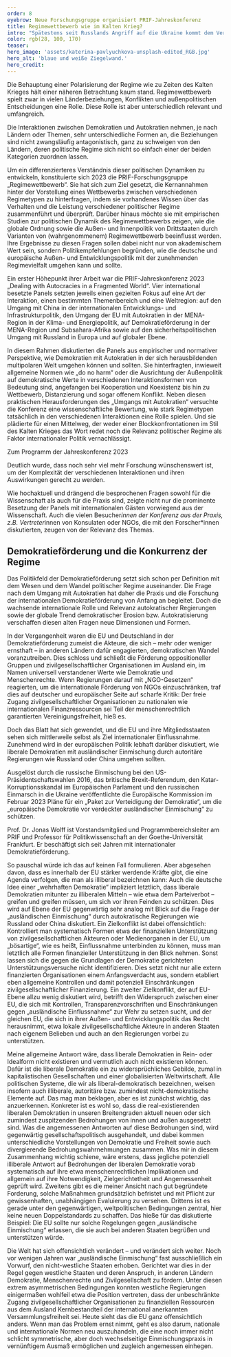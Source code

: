 ```yaml
---
order: 8
eyebrow: Neue Forschungsgruppe organisiert PRIF-Jahreskonferenz
title: Regimewettbewerb wie im Kalten Krieg?
intro: "Spätestens seit Russlands Angriff auf die Ukraine kommt dem Verhältnis zwischen verschiedenen Regimen große öffentliche Aufmerksamkeit zu: dabei konzentriert sich die Debatte häufig auf eine wahrgenommene Polarisierung zwischen westlichen Demokratien und mächtigen Autokratien, die miteinander teils in Konflikt geraten, mindestens aber in einem Wettbewerb zueinander stünden. Die neue PRIF-Forschungsgruppe „Regimewettbewerb“ nahm 2023 ihre Arbeit auf und legte mit der Organisation der Jahreskonferenz, einer Blogreihe und verschiedenenen Publikationen kräftig vor."
color: rgb(28, 100, 170)
teaser: 
hero_image: 'assets/katerina-pavlyuchkova-unsplash-edited_RGB.jpg'
hero_alt: 'blaue und weiße Ziegelwand.'
hero_credit: 
---
```


<Leadin>Die Behauptung einer Polarisierung der Regime </Leadin> wie zu Zeiten des Kalten Krieges hält einer näheren Betrachtung kaum stand. Regimewettbewerb spielt zwar in vielen Länderbeziehungen, Konflikten und außenpolitischen Entscheidungen eine Rolle. Diese Rolle ist aber unterschiedlich relevant und umfangreich.

Die Interaktionen zwischen Demokratien und Autokratien nehmen, je nach Ländern oder Themen, sehr unterschiedliche Formen an, die Beziehungen sind nicht zwangsläufig antagonistisch, ganz zu schweigen von den Ländern, deren politische Regime sich nicht so einfach einer der beiden Kategorien zuordnen lassen.

Um ein differenzierteres Verständnis dieser politischen Dynamiken zu entwickeln, konstituierte sich 2023 die PRIF-Forschungsgruppe „Regimewettbewerb“. Sie hat sich zum Ziel gesetzt, die Kernannahmen hinter der Vorstellung eines Wettbewerbs zwischen verschiedenen Regimetypen zu hinterfragen, indem sie vorhandenes Wissen über das Verhalten und die Leistung verschiedener politischer Regime zusammenführt und überprüft. Darüber hinaus möchte sie mit empirischen Studien zur politischen Dynamik des Regimewettbewerbs zeigen, wie die globale Ordnung sowie die Außen- und Innenpolitik von Drittstaaten durch Varianten von (wahrgenommenem) Regimewettbewerb beeinflusst werden. Ihre Ergebnisse zu diesen Fragen sollen dabei nicht nur von akademischem Wert sein, sondern Politikempfehlungen begründen, wie die deutsche und europäische Außen- und Entwicklungspolitik mit der zunehmenden Regimevielfalt umgehen kann und sollte.

Ein erster Höhepunkt ihrer Arbeit war die PRIF-Jahreskonferenz 2023 „Dealing with Autocracies in a Fragmented World“. Vier international besetzte Panels setzten jeweils einen gezielten Fokus auf eine Art der Interaktion, einen bestimmten Themenbereich und eine Weltregion: auf den Umgang mit China in der internationalen Entwicklungs- und Infrastrukturpolitik, den Umgang der EU mit Autokratien in der MENA-Region in der Klima- und Energiepolitik, auf Demokratieförderung in der MENA-Region und Subsahara-Afrika sowie auf den sicherheitspolitischen Umgang mit Russland in Europa und auf globaler Ebene.

In diesem Rahmen diskutierten die Panels aus empirischer und normativer Perspektive, wie Demokratien mit Autokratien in der sich herausbildenden multipolaren Welt umgehen können und sollten. Sie hinterfragten, inwieweit allgemeine Normen wie „do no harm“ oder die Ausrichtung der Außenpolitik auf demokratische Werte in verschiedenen Interaktionsformen von Bedeutung sind, angefangen bei Kooperation und Koexistenz bis hin zu Wettbewerb, Distanzierung und sogar offenem Konflikt. Neben diesen praktischen Herausforderungen des „Umgangs mit Autokratien“ versuchte die Konferenz eine wissenschaftliche Bewertung, wie stark Regimetypen tatsächlich in den verschiedenen Interaktionen eine Rolle spielen. Und sie plädierte für einen Mittelweg, der weder einer Blockkonfrontationen im Stil des Kalten Krieges das Wort redet noch die Relevanz politischer Regime als Faktor internationaler Politik vernachlässigt.

<CallToAction url="https://www.prif.org/fileadmin/HSFK/hsfk_downloads/Program_PRIF_Annual_Conference_2023.pdf">

Zum Programm der Jahreskonferenz 2023

</CallToAction>

Deutlich wurde, dass noch sehr viel mehr Forschung wünschenswert ist, um der Komplexität der verschiedenen Interaktionen und ihren Auswirkungen gerecht zu werden.

Wie hochaktuell und drängend die besprochenen Fragen sowohl für die Wissenschaft als auch für die Praxis sind, zeigte nicht nur die prominente Besetzung der Panels mit internationalen Gästen vorwiegend aus der Wissenschaft. Auch die vielen Besucher*innen der Konferenz aus der Praxis, z.B. Vertreter*innen von Konsulaten oder NGOs, die mit den Forscher*innen diskutierten, zeugen von der Relevanz des Themas.

## Demokratieförderung und die Konkurrenz der Regime

Das Politikfeld der Demokratieförderung setzt sich schon per Definition mit dem Wesen und dem Wandel politischer Regime auseinander. Die Frage nach dem Umgang mit Autokratien hat daher die Praxis und die Forschung der internationalen Demokratieförderung von Anfang an begleitet. Doch die wachsende internationale Rolle und Relevanz autokratischer Regierungen sowie der globale Trend demokratischer Erosion bzw. Autokratisierung verschaffen diesen alten Fragen neue Dimensionen und Formen.

In der Vergangenheit waren die EU und Deutschland in der Demokratieförderung zumeist die Akteure, die sich – mehr oder weniger ernsthaft – in anderen Ländern dafür engagierten, demokratischen Wandel voranzutreiben. Dies schloss und schließt die Förderung oppositioneller Gruppen und zivilgesellschaftlicher Organisationen im Ausland ein, im Namen universell verstandener Werte wie Demokratie und Menschenrechte. Wenn Regierungen darauf mit „NGO-Gesetzen“ reagierten, um die internationale Förderung von NGOs einzuschränken, traf dies auf deutscher und europäischer Seite auf scharfe Kritik: Der freie Zugang zivilgesellschaftlicher Organisationen zu nationalen wie internationalen Finanzressourcen sei Teil der menschenrechtlich garantierten Vereinigungsfreiheit, hieß es.

Doch das Blatt hat sich gewendet, und die EU und ihre Mitgliedsstaaten sehen sich mittlerweile selbst als Ziel internationaler Einflussnahme. Zunehmend wird in der europäischen Politik lebhaft darüber diskutiert, wie liberale Demokratien mit ausländischer Einmischung durch autoritäre Regierungen wie Russland oder China umgehen sollten.

Ausgelöst durch die russische Einmischung bei den US-Präsidentschaftswahlen 2016, das britische Brexit-Referendum, den Katar-Korruptionsskandal im Europäischen Parlament und den russischen Einmarsch in die Ukraine veröffentlichte die Europäische Kommission im Februar 2023 Pläne für ein „Paket zur Verteidigung der Demokratie“, um die „europäische Demokratie vor verdeckter ausländischer Einmischung“ zu schützen.

<Interview title="Interview mit Jonas Wolff">

<InterviewParticipant name="Jonas Wolff" image="assets/Julian_Filter_blau_RGB.jpg" >

Prof. Dr. Jonas Wolff ist Vorstandsmitglied und Programmbereichsleiter am PRIF und Professor für Politikwissenschaft an der Goethe-Universität Frankfurt. Er beschäftigt sich seit Jahren mit internationaler Demokratieförderung.

</InterviewParticipant>

<InterviewQuestion q="Wird die EU illiberal bzw. muss sie es werden, um Einmischung, Beeinflussung von außen abzuwehren? Wird ihr die freiheitliche Gesetzgebung und ihre Liberalität zum Verhängnis?">

So pauschal würde ich das auf keinen Fall formulieren. Aber abgesehen davon, dass es innerhalb der EU stärker werdende Kräfte gibt, die eine Agenda verfolgen, die man als illiberal bezeichnen kann: Auch die deutsche Idee einer „wehrhaften Demokratie“ impliziert letztlich, dass liberale Demokratien mitunter zu illiberalen Mitteln – wie etwa dem Parteiverbot – greifen und greifen müssen, um sich vor ihren Feinden zu schützen. Dies wird auf Ebene der EU gegenwärtig sehr analog mit Blick auf die Frage der „ausländischen Einmischung“ durch autokratische Regierungen wie Russland oder China diskutiert. Ein Zielkonflikt ist dabei offensichtlich: Kontrolliert man systematisch Formen etwa der finanziellen Unterstützung von zivilgesellschaftlichen Akteuren oder Medienorganen in der EU, um „bösartige“, wie es heißt, Einflussnahme unterbinden zu können, muss man letztlich alle Formen finanzieller Unterstützung in den Blick nehmen. Sonst lassen sich die gegen die Grundlagen der Demokratie gerichteten Unterstützungsversuche nicht identifizieren. Dies setzt nicht nur alle extern finanzierten Organisationen einem Anfangsverdacht aus, sondern etabliert eben allgemeine Kontrollen und damit potenziell Einschränkungen zivilgesellschaftlicher Finanzierung. Ein zweiter Zielkonflikt, der auf EU-Ebene allzu wenig diskutiert wird, betrifft den Widerspruch zwischen einer EU, die sich mit Kontrollen, Transparenzvorschriften und Einschränkungen gegen „ausländische Einflussnahme“ zur Wehr zu setzen sucht, und der gleichen EU, die sich in ihrer Außen- und Entwicklungspolitik das Recht herausnimmt, etwa lokale zivilgesellschaftliche Akteure in anderen Staaten nach eigenem Belieben und auch an den Regierungen vorbei zu unterstützen.

</InterviewQuestion>

<InterviewQuestion q="Müssen sich liberale Demokratien anpassen, um Bedrohungen abzuwehren? Und ist so eine Verwischung von liberalen und illiberalen Praktiken nicht gefährlich?">

Meine allgemeine Antwort wäre, dass liberale Demokratien in Rein- oder Idealform nicht existieren und vermutlich auch nicht existieren können. Dafür ist die liberale Demokratie ein zu widersprüchliches Gebilde, zumal in kapitalistischen Gesellschaften und einer globalisierten Weltwirtschaft. Alle politischen Systeme, die wir als liberal-demokratisch bezeichnen, weisen insofern auch illiberale, autoritäre bzw. zumindest nicht-demokratische Elemente auf. Das mag man beklagen, aber es ist zunächst wichtig, das anzuerkennen. Konkreter ist es wohl so, dass die real-existierenden liberalen Demokratien in unseren Breitengraden aktuell neuen oder sich zumindest zuspitzenden Bedrohungen von innen und außen ausgesetzt sind. Was die angemessenen Antworten auf diese Bedrohungen sind, wird gegenwärtig gesellschaftspolitisch ausgehandelt, und dabei kommen unterschiedliche Vorstellungen von Demokratie und Freiheit sowie auch divergierende Bedrohungswahrnehmungen zusammen. Was mir in diesem Zusammenhang wichtig schiene, wäre erstens, dass jegliche potenziell illiberale Antwort auf Bedrohungen der liberalen Demokratie vorab systematisch auf ihre etwa menschenrechtlichen Implikationen und allgemein auf ihre Notwendigkeit, Zielgerichtetheit und Angemessenheit geprüft wird. Zweitens gibt es die meiner Ansicht nach gut begründete Forderung, solche Maßnahmen grundsätzlich befristet und mit Pflicht zur gewissenhaften, unabhängigen Evaluierung zu versehen. Drittens ist es gerade unter den gegenwärtigen, weltpolitischen Bedingungen zentral, hier keine neuen Doppelstandards zu schaffen. Das hieße für das diskutierte Beispiel: Die EU sollte nur solche Regelungen gegen „ausländische Einmischung“ erlassen, die sie auch bei anderen Staaten begrüßen und unterstützen würde.
 
</InterviewQuestion>

<InterviewQuestion q="Wie ist es zu dieser Verschiebung der Wahrnehmung gekommen? Hat die Welt sich so stark verändert?">

Die Welt hat sich offensichtlich verändert – und verändert sich weiter. Noch vor wenigen Jahren war „ausländische Einmischung“ fast ausschließlich ein Vorwurf, den nicht-westliche Staaten erhoben. Gerichtet war dies in der Regel gegen westliche Staaten und deren Anspruch, in anderen Ländern Demokratie, Menschenrechte und Zivilgesellschaft zu fördern. Unter diesen extrem asymmetrischen Bedingungen konnten westliche Regierungen einigermaßen wohlfeil etwa die Position vertreten, dass der unbeschränkte Zugang zivilgesellschaftlicher Organisationen zu finanziellen Ressourcen aus dem Ausland Kernbestandteil der international anerkannten Versammlungsfreiheit sei. Heute sieht das die EU ganz offensichtlich anders. Wenn man das Problem ernst nimmt, geht es also darum, nationale und internationale Normen neu auszuhandeln, die eine noch immer nicht schlicht symmetrische, aber doch wechselseitige Einmischungspraxis in vernünftigem Ausmaß ermöglichen und zugleich angemessen einhegen. 

</InterviewQuestion>

</Interview>
